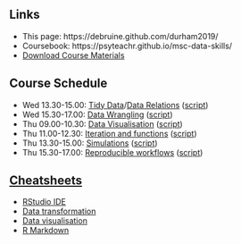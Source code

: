 ## Links

* This page: https://debruine.github.com/durham2019/
* Coursebook: https://psyteachr.github.io/msc-data-skills/
* [Download Course Materials](https://debruine.github.com/durham2019/files/materials.zip)

## Course Schedule

* Wed 13.30-15.00: [Tidy Data](https://psyteachr.github.io/msc-data-skills/tidyr.html)/[Data Relations](https://psyteachr.github.io/msc-data-skills/joins.html) ([script](stubs/1_tidy.Rmd))
* Wed 15.30-17.00: [Data Wrangling](https://psyteachr.github.io/msc-data-skills/dplyr.html) ([script](stubs/2_wrangling.Rmd))
* Thu 09.00-10.30: [Data Visualisation](https://psyteachr.github.io/msc-data-skills/ggplot.html) ([script](stubs/3_viz.Rmd))
* Thu 11.00-12.30: [Iteration and functions](https://psyteachr.github.io/msc-data-skills/func.html) ([script](stubs/4_iteration.Rmd))
* Thu 13.30-15.00: [Simulations](https://psyteachr.github.io/msc-data-skills/func.html) ([script](stubs/5_simulation.Rmd))
* Thu 15.30-17.00: [Reproducible workflows](https://psyteachr.github.io/msc-data-skills/repro.html) ([script](stubs/6_repro.Rmd))

## [Cheatsheets](https://www.rstudio.com/resources/cheatsheets/)

* [RStudio IDE](https://github.com/rstudio/cheatsheets/raw/master/rstudio-ide.pdf)
* [Data transformation](https://github.com/rstudio/cheatsheets/raw/master/data-transformation.pdf)
* [Data visualisation](https://github.com/rstudio/cheatsheets/raw/master/data-visualization-2.1.pdf)
* [R Markdown](https://github.com/rstudio/cheatsheets/raw/master/rmarkdown-2.0.pdf)
